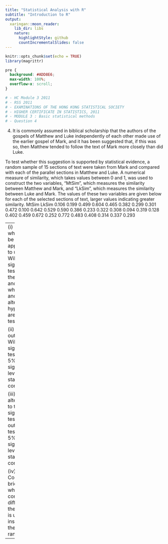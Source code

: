 ```yaml
---
title: "Statistical Analysis with R"
subtitle: "Introduction to R"
output:
  xaringan::moon_reader:
    lib_dir: libs
    nature:
      highlightStyle: github
      countIncrementalSlides: false
---
```



```r
knitr::opts_chunk$set(echo = TRUE)
library(magrittr)
```

```css
pre {
  background: #ADD8E6;
  max-width: 100%;
  overflow-x: scroll;
}
```

```r
# - HC Module 3 2011
# - RSS 2011
# - EXAMINATIONS OF THE HONG KONG STATISTICAL SOCIETY
# - HIGHER CERTIFICATE IN STATISTICS, 2011
# - MODULE 3 : Basic statistical methods
# - Question 4
```


4. It is commonly assumed in biblical scholarship that the authors of the gospels of 
Matthew and Luke independently of each other made use of the earlier gospel of 
Mark, and it has been suggested that, if this was so, then Matthew tended to follow the 
text of Mark more closely than did Luke. 

To test whether this suggestion is supported 
by statistical evidence, a random sample of 15 sections of text were taken from Mark 
and compared with each of the parallel sections in Matthew and Luke. A numerical 
measure of similarity, which takes values between 0 and 1, was used to construct the 
two variables, "MtSim", which measures the similarity between Matthew and Mark, 
and "LkSim", which measures the similarity between Luke and Mark. The values of 
these two variables are given below for each of the selected sections of text, larger 
values indicating greater similarity.
MtSim LkSim
0.106 0.199
0.499 0.604
0.465 0.382
0.299 0.301
0.472 0.100
0.642 0.529
0.590 0.386
0.233 0.322
0.308 0.094
0.319 0.128
0.402 0.459
0.672 0.252
0.772 0.483
0.408 0.314
0.337 0.293

---
(i) Explain why it may be deemed appropriate to use the Wilcoxon signed-rank 
test for these data and state what null and alternative hypotheses are being 
tested.

(ii) Carry out the Wilcoxon signed-rank test at the 5% significance level and state 
your conclusions.

(iii) As an alternative to the signed-rank test, carry out the sign test at the 5% 
significance level and state your conclusions.

(iv) Comment briefly on why the conclusions differ when the sign test is used 
instead of the signed-rank test.

---